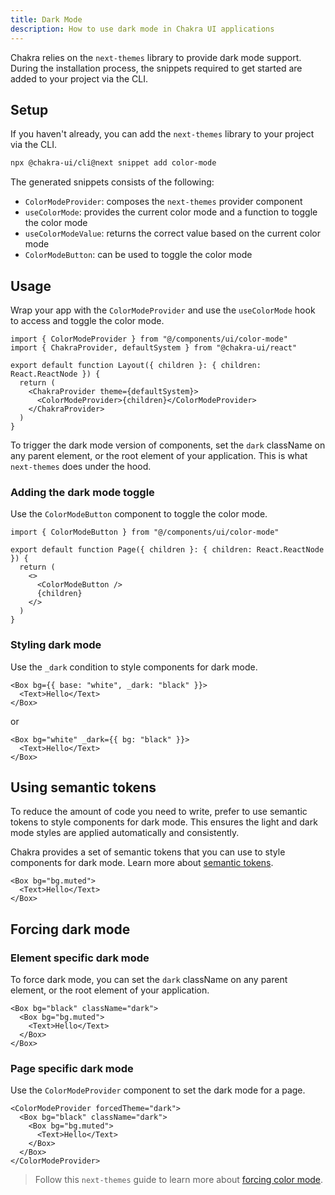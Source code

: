 ```yaml
---
title: Dark Mode
description: How to use dark mode in Chakra UI applications
---
```


Chakra relies on the `next-themes` library to provide dark mode support. During
the installation process, the snippets required to get started are added to your
project via the CLI.

## Setup

If you haven't already, you can add the `next-themes` library to your project
via the CLI.

```bash
npx @chakra-ui/cli@next snippet add color-mode
```

The generated snippets consists of the following:

- `ColorModeProvider`: composes the `next-themes` provider component
- `useColorMode`: provides the current color mode and a function to toggle the
  color mode
- `useColorModeValue`: returns the correct value based on the current color mode
- `ColorModeButton`: can be used to toggle the color mode

## Usage

Wrap your app with the `ColorModeProvider` and use the `useColorMode` hook to
access and toggle the color mode.

```tsx
import { ColorModeProvider } from "@/components/ui/color-mode"
import { ChakraProvider, defaultSystem } from "@chakra-ui/react"

export default function Layout({ children }: { children: React.ReactNode }) {
  return (
    <ChakraProvider theme={defaultSystem}>
      <ColorModeProvider>{children}</ColorModeProvider>
    </ChakraProvider>
  )
}
```

To trigger the dark mode version of components, set the `dark` className on any
parent element, or the root element of your application. This is what
`next-themes` does under the hood.

### Adding the dark mode toggle

Use the `ColorModeButton` component to toggle the color mode.

```tsx
import { ColorModeButton } from "@/components/ui/color-mode"

export default function Page({ children }: { children: React.ReactNode }) {
  return (
    <>
      <ColorModeButton />
      {children}
    </>
  )
}
```

### Styling dark mode

Use the `_dark` condition to style components for dark mode.

```tsx
<Box bg={{ base: "white", _dark: "black" }}>
  <Text>Hello</Text>
</Box>
```

or

```tsx
<Box bg="white" _dark={{ bg: "black" }}>
  <Text>Hello</Text>
</Box>
```

## Using semantic tokens

To reduce the amount of code you need to write, prefer to use semantic tokens to
style components for dark mode. This ensures the light and dark mode styles are
applied automatically and consistently.

Chakra provides a set of semantic tokens that you can use to style components
for dark mode. Learn more about
[semantic tokens](/docs/design-tokens/colors#semantic-tokens).

```tsx
<Box bg="bg.muted">
  <Text>Hello</Text>
</Box>
```

## Forcing dark mode

### Element specific dark mode

To force dark mode, you can set the `dark` className on any parent element, or
the root element of your application.

```tsx /className="dark"/
<Box bg="black" className="dark">
  <Box bg="bg.muted">
    <Text>Hello</Text>
  </Box>
</Box>
```

### Page specific dark mode

Use the `ColorModeProvider` component to set the dark mode for a page.

```tsx
<ColorModeProvider forcedTheme="dark">
  <Box bg="black" className="dark">
    <Box bg="bg.muted">
      <Text>Hello</Text>
    </Box>
  </Box>
</ColorModeProvider>
```

> Follow this `next-themes` guide to learn more about
> [forcing color mode](https://github.com/pacocoursey/next-themes#force-page-to-a-theme).
